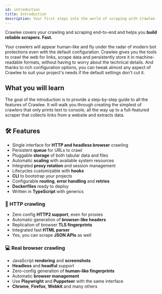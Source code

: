 ```yaml
---
id: introduction
title: Introduction
description: Your first steps into the world of scraping with Crawlee
---
```



Crawlee covers your crawling and scraping end-to-end and helps you **build reliable scrapers. Fast.**

Your crawlers will appear human-like and fly under the radar of modern bot protections even with the default configuration. Crawlee gives you the tools to crawl the web for links, scrape data and persistently store it in machine-readable formats, without having to worry about the technical details. And thanks to rich configuration options, you can tweak almost any aspect of Crawlee to suit your project's needs if the default settings don't cut it.

## What you will learn

The goal of the introduction is to provide a step-by-step guide to all the features of Crawlee. It will walk you through creating the simplest of crawlers that only prints text to console, all the way up to a full-featured scraper that collects links from a website and extracts data.

## 🛠 Features

- Single interface for **HTTP and headless browser** crawling
- Persistent **queue** for URLs to crawl
- Pluggable **storage** of both tabular data and files
- Automatic **scaling** with available system resources
- Integrated **proxy rotation** and session management
- Lifecycles customizable with **hooks**
- **CLI** to bootstrap your projects
- Configurable **routing**, **error handling** and **retries**
- **Dockerfiles** ready to deploy
- Written in **TypeScript** with generics

### 👾 HTTP crawling

- Zero config **HTTP2 support**, even for proxies
- Automatic generation of **browser-like headers**
- Replication of browser **TLS fingerprints**
- Integrated fast **HTML parser**
- Yes, you can scrape **JSON APIs** as well

### 💻 Real browser crawling

- JavaScript **rendering** and **screenshots**
- **Headless** and **headful** support
- Zero-config generation of **human-like fingerprints**
- Automatic **browser management**
- Use **Playwright** and **Puppeteer** with the same interface
- **Chrome**, **Firefox**, **Webkit** and many others
